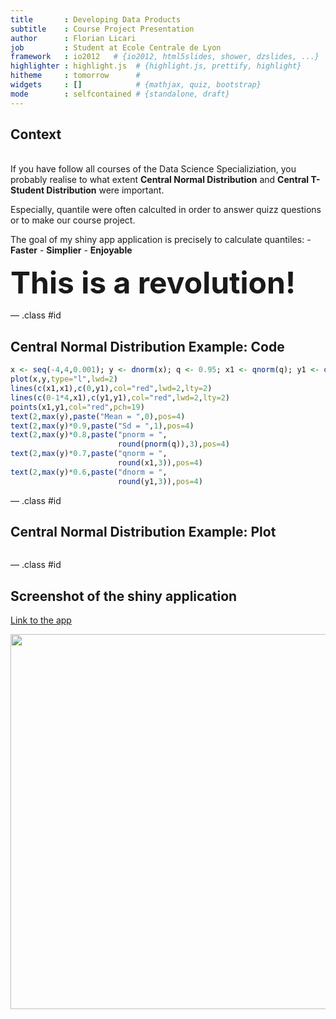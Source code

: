 ```yaml
---
title       : Developing Data Products
subtitle    : Course Project Presentation
author      : Florian Licari
job         : Student at Ecole Centrale de Lyon
framework   : io2012   # {io2012, html5slides, shower, dzslides, ...}
highlighter : highlight.js  # {highlight.js, prettify, highlight}
hitheme     : tomorrow      # 
widgets     : []            # {mathjax, quiz, bootstrap}
mode        : selfcontained # {standalone, draft}
---
```

## Context

<br>
If you have follow all courses of the Data Science Specializiation, you probably realise to what extent <b>Central Normal Distribution</b> and <b>Central T-Student Distribution</b> were important.

Especially, quantile were often calculted in order to answer quizz questions or to make our course project.

The goal of my shiny app application is precisely to calculate quantiles:
- <b>Faster</b>
- <b>Simplier</b>
- <b>Enjoyable</b>

<font size="+4"><b>This is a revolution!</font></b>

--- .class #id 

## Central Normal Distribution Example: Code

```r
x <- seq(-4,4,0.001); y <- dnorm(x); q <- 0.95; x1 <- qnorm(q); y1 <- dnorm(qnorm(q))
plot(x,y,type="l",lwd=2)
lines(c(x1,x1),c(0,y1),col="red",lwd=2,lty=2)
lines(c(0-1*4,x1),c(y1,y1),col="red",lwd=2,lty=2)
points(x1,y1,col="red",pch=19)
text(2,max(y),paste("Mean = ",0),pos=4)
text(2,max(y)*0.9,paste("Sd = ",1),pos=4)
text(2,max(y)*0.8,paste("pnorm = ",
                        round(pnorm(q)),3),pos=4)
text(2,max(y)*0.7,paste("qnorm = ",
                        round(x1,3)),pos=4)
text(2,max(y)*0.6,paste("dnorm = ",
                        round(y1,3)),pos=4)
```

--- .class #id 

## Central Normal Distribution Example: Plot

```r
```

--- .class #id 

## Screenshot of the shiny application

<a href="https://florianlicari.shinyapps.io/CourseProjectApp/"> Link to the app </a>

<img src="./figure/screenshot.png" height="600" width="800" />